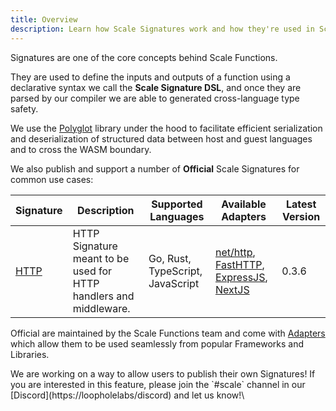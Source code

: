 ```yaml
---
title: Overview
description: Learn how Scale Signatures work and how they're used in Scale Functions.
---
```


Signatures are one of the core concepts behind Scale Functions.

They are used to define the inputs and outputs of a function using a declarative syntax we call the **Scale Signature DSL**,
and once they are parsed by our compiler we are able to generated cross-language type safety.

We use the [Polyglot](https://github.com/loopholelabs/polyglot-go) library under the hood to facilitate efficient
serialization and deserialization of structured data between host and guest languages and to cross the WASM boundary.

We also publish and support a number of **Official** Scale Signatures for common use cases:

| Signature                  | Description                                                        | Supported Languages              | Available Adapters                                                                                                                                                                                                             | Latest Version |
|----------------------------|--------------------------------------------------------------------|----------------------------------|--------------------------------------------------------------------------------------------------------------------------------------------------------------------------------------------------------------------------------|----------------|
| [HTTP](/signatures/http)   | HTTP Signature meant to be used for HTTP handlers and middleware.  | Go, Rust, TypeScript, JavaScript | [net/http](/languages/golang/adapters/net-http), [FastHTTP](/languages/golang/adapters/fasthttp), [ExpressJS](/languages/javascript-typescript/adapters/expressjs), [NextJS](/languages/javascript-typescript/adapters/nextjs) | 0.3.6          |

Official are maintained by the Scale Functions team and come with [Adapters](/languages/golang/adapters/net-http) which
allow them to be used seamlessly from popular Frameworks and Libraries.

<Note>
    We are working on a way to allow users to publish their own Signatures! If you are interested in this feature,
    please join the `#scale` channel in our [Discord](https://loopholelabs/discord) and let us know!\
</Note>